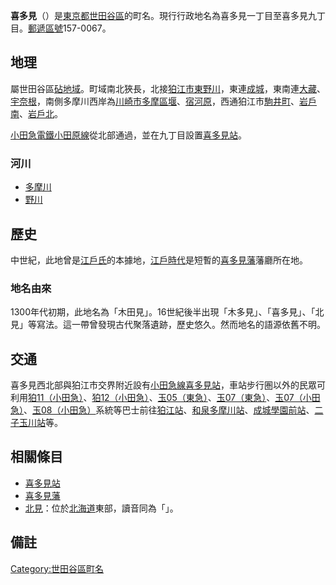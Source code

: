 {{Pathnav|日本|東京都|世田谷區|frame=1}}
{{Infobox Settlement
|official_name = 喜多見
|native_name =
|settlement_type = [[町|町]]
|image_skyline = Tokyo Route 11 -10.jpg
|imagesize = 250px
|image_caption = [[東京都道11號大田調布線|東京都道11號大田調布線]]
|image_flag =
|image_seal =
| image_map =
| map_caption =
| pushpin_map =
|subdivision_type = [[國家|國家]]
|subdivision_name = [[File:Flag_of_Japan.svg|border]] [[日本|日本]]
|subdivision_type1 = [[都道府縣|都道府縣]]
|subdivision_name1 = [[File:Flag_of_Tokyo_Prefecture.svg|25px]] [[東京都|東京都]]
|subdivision_type2 = [[東京都區部|特別區]]
|subdivision_name2 = [[File:Flag_of_Setagaya,_Tokyo.svg|25px]] [[世田谷區|世田谷區]]
|established_title =
|established_date =
|government_type =
|leader_title =
|leader_name =
|area_magnitude =
|area_total_sq_mi =
|area_total_km2 =
|area_land_sq_mi =
|area_land_km2 =
|area_urban_sq_mi =
|area_urban_km2 =
|area_metro_km2 =
|area_metro_sq_mi =
|population_as_of= 2013年（平成25年）9月1日
|population_footnotes = <ref>[http://www.city.setagaya.lg.jp/kurashi/107/157/692/694/1884/d00123410_d/fil/district201309.xls 平成25年（2013年）の世田谷区の町丁別人口と世帯数 - 世田谷区]</ref>
|population_total = 19319
|population_urban =
|population_metro =
|population_density_sq_mi =
|population_density_km2 =
| timezone = [[日本標準時間|JST]]
| utc_offset = +9
|timezone_DST =
|utc_offset_DST =
|latd=|latm=|lats=|latNS=
|longd=|longm=|longs=|longEW=
|elevation_footnotes=
|elevation_m =
|elevation_ft =
|postal_code_type = [[郵遞區號|郵遞區號]]
|postal_code = 157-0067
|area_code =
|website =
|footnotes =
}}
'''喜多見'''（{{jpn|j=喜多見|hg=きたみ|rm=Kitami|f=y}}）是[[東京都|東京都]][[世田谷區|世田谷區]]的町名。現行行政地名為喜多見一丁目至喜多見九丁目。[[郵遞區號|郵遞區號]]157-0067。

== 地理 ==
屬世田谷區[[砧地域|砧地域]]。町域南北狹長，北接[[狛江市|狛江市]][[東野川|東野川]]，東連[[成城_(世田谷區)|成城]]，東南連[[大藏_(世田谷區)|大藏]]、[[宇奈根|宇奈根]]，南側多摩川西岸為[[川崎市|川崎市]][[多摩區|多摩區]][[堰_(川崎市)|堰]]、[[宿河原|宿河原]]，西通狛江市[[駒井町_(狛江市)|駒井町]]、[[岩戶南|岩戶南]]、[[岩戶北|岩戶北]]。

[[小田急電鐵|小田急電鐵]][[小田急小田原線|小田原線]]從北部通過，並在九丁目設置[[喜多見站|喜多見站]]。

=== 河川 ===
* [[多摩川|多摩川]]
* [[野川_(東京都)|野川]]

== 歷史 ==
中世紀，此地曾是[[江戶氏|江戶氏]]的本據地，[[江戶時代|江戶時代]]是短暫的[[喜多見藩|喜多見藩]]藩廳所在地。

=== 地名由來 ===
1300年代初期，此地名為「木田見」。16世紀後半出現「木多見」、「喜多見」、「北見」等寫法。這一帶曾發現古代聚落遺跡，歷史悠久。然而地名的語源依舊不明。

== 交通 ==
喜多見西北部與狛江市交界附近設有[[小田急小田原線|小田急線]][[喜多見站|喜多見站]]，車站步行圏以外的民眾可利用[[小田急巴士狛江營業所#狛江南口線|狛11（小田急）]]、[[小田急巴士狛江營業所#狛江宇奈根線|狛12（小田急）]]、[[東急巴士瀨田營業所#宇奈根線|玉05（東急）]]、[[東急巴士瀨田營業所#二子成城線|玉07（東急）]]、[[小田急巴士狛江營業所#二子線|玉07（小田急）]]、[[小田急巴士狛江營業所#調布南口線|玉08（小田急）]]系統等巴士前往[[狛江站|狛江站]]、[[和泉多摩川站|和泉多摩川站]]、[[成城學園前站|成城學園前站]]、[[二子玉川站|二子玉川站]]等。

== 相關條目 ==
* [[喜多見站|喜多見站]]
* [[喜多見藩|喜多見藩]]
* [[北見市|北見]]：位於[[北海道|北海道]]東部，讀音同為「{{jpn|hg=きたみ|rm=Kitami|link=no}}」。

== 備註 ==
{{reflist}}

{{世田谷區的町名}}

{{DEFAULTSORT:Kitami}}
[[Category:世田谷區町名|Category:世田谷區町名]]